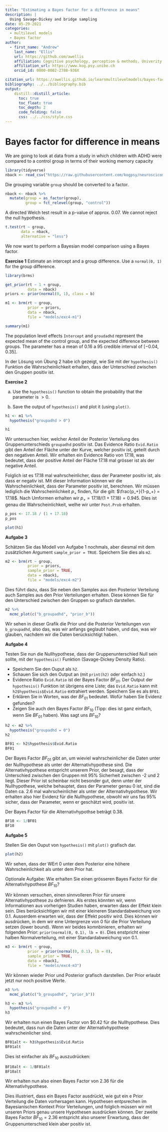 ```yaml
---
title: "Estimating a Bayes factor for a difference in means"
description: | 
  Using Savage-Dickey and bridge sampling
date: 05-29-2021
categories:
  - multilevel models
  - Bayes factor
author:
  - first_name: "Andrew"
    last_name: "Ellis"
    url: https://github.com/awellis
    affiliation: Cognitive psychology, perception & methods, Univerity of Bern 
    affiliation_url: https://www.kog.psy.unibe.ch
    orcid_id: 0000-0002-2788-936X

citation_url: https://awellis.github.io/learnmultilevelmodels/bayes-factor-group-difference.html
bibliography: ../../bibliography.bib
output: 
    distill::distill_article:
      toc: true
      toc_float: true
      toc_depth: 2
      code_folding: false
      css: ../../css/style.css
---
```






# Bayes factor for difference in means

We are going to look at data from a study in which children with ADHD were compared to a control group in terms of their working memory capacity


```r
library(tidyverse)
nback <- read_csv("https://raw.githubusercontent.com/kogpsy/neuroscicomplab/main/data/adhd-nback.csv")
```

Die grouping variable `group` should be converted to a factor.


```r
nback <- nback %>% 
  mutate(group = as_factor(group),
         group = fct_relevel(group, "control"))
```

A directed Welch test result in a p-value of approx. 0.07. We cannot reject the null hypothesis.

```r
t.test(rt ~ group,
       data = nback,
       alternative = "less")
```

We now want to perform a Bayesian model comparison using a Bayes factor.


:::exercise
**Exercise 1**
Estimate an intercept and a group difference. Use a `normal(0, 1)` for the group difference.
:::

```r
library(brms)

get_prior(rt ~ 1 + group,
          data = nback)
priors <- prior(normal(0, 1), class = b)
```

```r
m1 <- brm(rt ~ group,
          prior = priors,
          data = nback,
          file = "models/exc4-m1")
```


```r
summary(m1)
```

The population level effects `Intercept` and `groudadhd` represent the expected mean of the control group, and the expected difference between groups. The parameter has a mean of  $0.16$ a  $95%$ credible interval of  $[-0.04, 0.35]$.



In der Lösung von Übung 2 habe ich gezeigt, wie Sie mit der `hypothesis()` Funktion die Wahrscheinlichkeit erhalten, dass der Unterschied zwischen den Gruppen positiv ist.

:::exercise
**Exercise 2**

a) Use the `hypothesis()` function to obtain the probability that the parameter is $>0$.

b) Save the output of `hypothesis()` and plot it (using `plot()`.
:::


```r
h1 <- m1 %>% 
  hypothesis("groupadhd > 0")

h1
```


Wir untersuchen hier, welcher Anteil der Posterior Verteilung des Gruppenunterschieds `groupadhd` positiv ist. Das Evidence Ratio `Evid.Ratio` gibt den Anteil der Fläche unter der Kurve, welcher positiv ist, geteilt durch den negativen Anteil. Wir erhalten ein Evidence Ratio von $17.18$, was bedeutet, dass der positive Anteil der Fläche $17.18$ mal grösser ist als der negative Anteil.

Folglich ist es $17.18$ mal wahrscheinlicher, dass der Parameter positiv ist, als dass er negativ ist. Mit dieser Information können wir die Wahrscheinlichkeit, dass der Parameter positiv ist, berechnen. Wir müssen lediglich die Wahrscheinlichkeit $p_+$ finden, für die gilt: $\frac{p_+}{1-p_+} = 17.18$. Nach Umformen erhalten wir $p_+ = 17.18/(1 + 17.18) = 0.945$. DIes ist genau die Wahrscheinlichkeit, welhe wir unter `Post.Prob` erhalten.

```r
p_pos <- 17.18 / (1 + 17.18)
p_pos
```



```r
plot(h1)
```

:::exercise
**Aufgabe 3**

Schätzen Sie das Modell von Aufgabe 1 nochmals, aber diesmal mit dem zusätzlichen Argument `sample_prior = TRUE`. Speichern Sie dies als `m2`.
:::


```r
m2 <- brm(rt ~ group,
          prior = priors,
          sample_prior = TRUE,
          data = nback1,
          file = "models/exc4-m2")
```


Dies führt dazu, dass Sie neben den Samples aus den Posterior Verteilung auch Samples aus den Prior Verteilungen erhalten. Diese können Sie für den Unterschied zwischen den Gruppen so grafisch darstellen.

```r
m2 %>% 
  mcmc_plot(c("b_groupadhd", "prior_b"))
```
Wir sehen in dieser Grafik die Prior und die Posterior Verteilungen von `b_groupadhd`, also das, was wir anfangs geglaubt haben, und das, was wir glauben, nachdem wir die Daten berücksichtigt haben.


:::exercise
**Aufgabe 4**

Testen Sie nun die Nullhypothese, dass der Gruppenunterschied Null sein sollte, mit der `hypothesis()` Funktion (Savage-Dickey Density Ratio). 

- Speichern Sie den Ouput als `h2`.
- Schauen Sie sich den Output an (mit `print(h2)` oder einfach `h2`.)
- Evidence Ratio `Evid.Ratio` ist der Bayes Factor $BF_{01}$. Der Output der `hypothesis()` Funktion ist übrigens eine Liste; das `Evid.Ratio` kann mit `h2$hypothesis$Evid.Ratio` extrahiert werden. Speichern Sie es als `BF01`.
- Erklären Sie in Worten, was der $BF_{01}$ bedeutet. Wofür haben Sie Evidenz gefunden?
- Zeigen Sie auch den Bayes Factor $BF_{10}$ (Tipp: dies ist ganz einfach, wenn Sie $BF_{01}$ haben). Was sagt uns $BF_{10}$?
:::


```r
h2 <- m2 %>% 
  hypothesis("groupadhd = 0")
h2
```

```r
BF01 <- h2$hypothesis$Evid.Ratio
BF01
```
Der Bayes Factor $BF_{01}$ gibt an, um wieviel wahrscheinlicher die Daten unter der Nullhypothese als unter der Alternativhypothese sind. Die Alternativhypothese entspricht unserem Prior, der besagt, dass der Unterschied zwischen den Gruppen mit 95% Sicherheit zwischen -2 und 2 liegt. Dieser Prior ist scheinbar nicht besonder gut, denn unter der Nullhypothese, welche behauptet, dass der Parameter genau 0 ist, sind die Daten ca. 2.6 mal wahrscheinlicher als unter der Alternativhypothese. Wir erhalten also hier Evidenz für die Nullhypothese, obwohl wir uns fas 95% sicher, dass der Parameter, wenn er geschätzt wird, positiv ist.

Der Bayes Factor für die Alternativhypothse beträgt $0.38$.


```r
BF10 <- 1/BF01
BF10
```



:::exercise
**Aufgabe 5**

Stellen Sie den Ouput von `hypothesis()` mit `plot()` grafisch dar.
:::


```r
plot(h2)
```
Wir sehen, dass der WErt 0 unter dem Posterior eine höhere Wahrscheinlichkeit als unter dem Prior hat.

:::puzzle
Optionale Aufgabe: Wie erhalten Sie einen grösseren Bayes Factor für die Alternativhypothese $BF_{10}$?
:::

Wir können versuchen, einen sinnvolleren Prior für unsere Alternativhypothese zu defnieren. Als erstes könnten wir, wenn Informationen aus vorherigen Studien haben, erwarten dass der Effekt klein sein. Dies berücksichtigen wir mit einer kleineren Standardabweichung von $0.1$. Ausserdem erwarten wir, dass der Effekt positiv wird. Dies können wir ausdrücken, in dem wir eine Untergrenze von 0 für die Prior Verteilung setzen (lower bound). Wenn wir beides komnbinieren, erhalten wir folgenden Prior: `prior(normal(0, 0.1), lb = 0)`. Dies enstpricht einer halben Normalverteilung, mit einer Standardabweichung von $0.1$. 



```r
m3 <- brm(rt ~ group,
          prior = prior(normal(0, 0.1), lb = 0),
          sample_prior = TRUE,
          data = nback1,
          file = "models/exc4-m3")
```

Wir können wieder Prior und Posterior grafisch darstellen. Der Prior erlaubt jetzt nur noch positive Werte.

```r
m3 %>% 
  mcmc_plot(c("b_groupadhd", "prior_b"))
```

```r
h3 <- m3 %>% 
  hypothesis("groupadhd = 0")
h3
```


Wir erhalten nun einen Bayes Factor von $0.42 für die Nullhypothese. Dies bedeutet, dass nun die Daten unter der Alternativhypothese wahrscheinlicher sind. 



```r
BF01alt <- h3$hypothesis$Evid.Ratio
BF01alt
```

Dies ist einfacher als $BF_{10}$ auszudrücken:

```r
BF10alt <- 1/BF01alt
BF10alt
```
Wir erhalten nun also einen Bayes Factor von $2.36$ für die Alternativhypothese. 

Dies illustriert, dass ein Bayes Factor ausdrückt, wie gut ein e Prior Verteilung die Daten vorhersagen kann. Hypothesen entpsrechen im Bayesianischen Kontext Prior Verteilungen, und folglich müssen wir mit unseren Priors genau unsere Hypothesen ausdrücken können. Der zweite Bayes Factor $BF_{10} = 2.36$ entspricht also unserer Erwartung, dass der Gruppenunterschied klein aber positiv ist.
